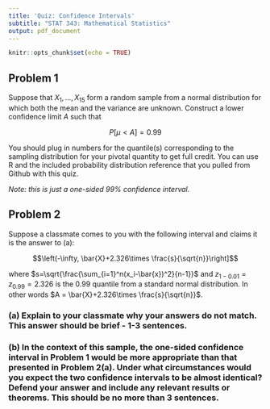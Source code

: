 ---
title: 'Quiz: Confidence Intervals'
subtitle: "STAT 343: Mathematical Statistics"
output: pdf_document
---

```{r setup, include=FALSE}
knitr::opts_chunk$set(echo = TRUE)
```

## Problem 1

Suppose that $X_1,...,X_{15}$ form a random sample from a normal distribution for which both the mean and the variance are unknown. Construct a lower confidence limit $A$ such that

$$P[\mu < A]=0.99$$

You should plug in numbers for the quantile(s) corresponding to the sampling distribution for your pivotal quantity to get full credit. You can use R and the included probability distribution reference that you pulled from Github with this quiz. 

*Note: this is just a one-sided 99% confidence interval.*

\newpage

## Problem 2

Suppose a classmate comes to you with the following interval and claims it is the answer to (a): 

$$\left(-\infty,  \bar{X}+2.326\times \frac{s}{\sqrt{n}}\right]$$

where $s=\sqrt{\frac{\sum_{i=1}^n(x_i-\bar{x})^2}{n-1}}$ and $z_{1-0.01}=z_{0.99}=2.326$ is the 0.99 quantile from a standard normal distribution. In other words $A = \bar{X}+2.326\times \frac{s}{\sqrt{n}}$.

### (a) Explain to your classmate why your answers do not match. This answer should be brief - 1-3 sentences.

\vspace{3cm}

### (b) In the context of this sample, the one-sided confidence interval in Problem 1 would be more appropriate than that presented in Problem 2(a). Under what circumstances would you expect the two confidence intervals to be almost identical? Defend your answer and include any relevant results or theorems. This should be no more than 3 sentences.

